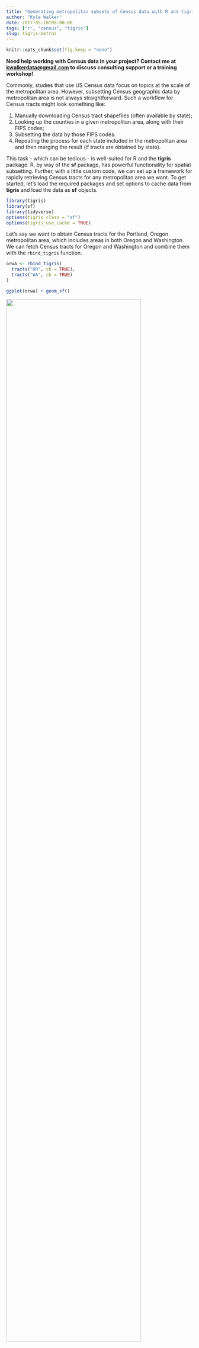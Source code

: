 ```yaml
---
title: "Generating metropolitan subsets of Census data with R and tigris"
author: "Kyle Walker"
date: 2017-05-18T08:00:00
tags: ["r", "census", "tigris"]
slug: tigris-metros
---
```


```r
knitr::opts_chunk$set(fig.keep = "none")
```

__Need help working with Census data in your project?  Contact me at <kwalkerdata@gmail.com> to discuss consulting support or a training workshop!__

Commonly, studies that use US Census data focus on topics at the scale of the metropolitan area.  However, subsetting Census geographic data by metropolitan area is not always straightforward.  Such a workflow for Census tracts might look something like: 

1. Manually downloading Census tract shapefiles (often available by state); 
2. Looking up the counties in a given metropolitan area, along with their FIPS codes;
3. Subsetting the data by those FIPS codes.  
4. Repeating the process for each state included in the metropolitan area and then merging the result (if tracts are obtained by state).  

This task - which can be tedious - is well-suited for R and the __tigris__ package.  R, by way of the __sf__ package, has powerful functionality for spatial subsetting.  Further, with a little custom code, we can set up a framework for rapidly retrieving Census tracts for any metropolitan area we want.  To get started, let's load the required packages and set options to cache data from __tigris__ and load the data as __sf__ objects.  

```r
library(tigris)
library(sf)
library(tidyverse)
options(tigris_class = "sf")
options(tigris_use_cache = TRUE)

```

Let's say we want to obtain Census tracts for the Portland, Oregon metropolitan area, which includes areas in both Oregon and Washington.  We can fetch Census tracts for Oregon and Washington and combine them with the `rbind_tigris` function. 
```r
orwa <- rbind_tigris(
  tracts("OR", cb = TRUE), 
  tracts("WA", cb = TRUE)
)

ggplot(orwa) + geom_sf()
```

<img src=https://walkerke.github.io/img/2017/tigris-metros/f1.png style="width: 85%">

We can then subset these tracts spatially by locating the boundary of the Portland metropolitan area available in the `core_based_statistical_areas` function.  Use the `View` function in RStudio and browse the dataset if you are unsure of how to format the string used to filter the data.  

```r
cb <- core_based_statistical_areas(cb = TRUE)

pdx <- filter(cb, grepl("Portland-Vancouver", NAME))

ggplot(pdx) + geom_sf()

```

<img src=https://walkerke.github.io/img/2017/tigris-metros/f2.png style="width: 85%">

The simplest way to do spatial subsetting in __sf__ is by indexing the data you'd like to subset by the spatial overlay.  This will return all tracts that intersect the metropolitan area.  

```r
p1 <- orwa[pdx,]

ggplot() + 
  geom_sf(data = p1) + 
  geom_sf(data = pdx, fill = NA, color = "red")

```

<img src=https://walkerke.github.io/img/2017/tigris-metros/f3.png style="width: 85%">

We notice a problem here - we've returned all tracts within the metropolitan area, but also those outside it that touch the metropolitan area's boundary.  Fortunately, __sf__ includes a suite of methods for spatial overlay.  We'll use the `st_within` method to identify those tracts _within_ the boundary of the metropolitan area.  Further, as the Census Bureau designs its shapefiles to align cleanly, we shouldn't have any spatial overlay problems here.  

```r
w1 <- st_within(orwa, pdx)

print(length(w1))

print(w1[1:5])

```

We see that the object `w1` is a list with the same length as our `orwa` data frame.  Values either are length-0 integers - representing tracts that are not within the metro area - or `1`, representing tracts that are.  In turn, we can use __purrr__ to convert this to a logical vector and subset our data accordingly.  

```r
w2 <- map_lgl(w1, function(x) {
  if (length(x) == 1) {
    return(TRUE)
  } else {
    return(FALSE)
  }
})

p2 <- orwa[w2,]

ggplot() + 
  geom_sf(data = p2) + 
  geom_sf(data = pdx, fill = NA, color = "red")

```

<img src=https://walkerke.github.io/img/2017/tigris-metros/f4.png style="width: 85%">

Perfect!  Now, let's say you want to make this extensible to other metropolitan areas on-demand.  We'll need a function that does the following: 

1. Takes a metropolitan area as input, and detects the states in which the metro area is located; 
2. Retrieves tracts for those states; 
3. Identifies the tracts located within the metro area's boundary.  

Here's how to do it: 

```r
metro_tracts <- function(metro_name) {
  
  # First, identify which states intersect the metro area using the
  # `states` function in tigris
  st <- states(cb = TRUE)
  cb <- core_based_statistical_areas(cb = TRUE)
  metro <- filter(cb, grepl(metro_name, NAME))
  
  stcodes <- st[metro,]$STATEFP
  
  # Then, fetch the tracts, using rbind_tigris if there is more
  # than one state
  if (length(stcodes) > 1) {
    tr <- rbind_tigris(
      map(stcodes, function(x) {
        tracts(x, cb = TRUE)
      })
    )
  } else {
    tr <- tracts(x, cb = TRUE)
  }
  
  # Now, find out which tracts are within the metro area
  within <- st_within(tr, metro)
  
  within_lgl <- map_lgl(within, function(x) {
    if (length(x) == 1) {
      return(TRUE)
    } else {
      return(FALSE)
    }
  })
  
  # Finally, subset and return the output
  output <- tr[within_lgl,]
  
  return(output)
  
}

```

Let's try it out! Here's Chicago: 

```r
chi <- metro_tracts("Chicago")

ggplot(chi) + geom_sf()

```

<img src=https://walkerke.github.io/img/2017/tigris-metros/f5.png style="width: 85%">

And here's Boston: 

```r
bos <- metro_tracts("Boston")

ggplot(bos) + geom_sf()

```

<img src=https://walkerke.github.io/img/2017/tigris-metros/f6.png style="width: 85%">

